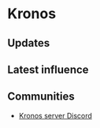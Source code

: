 # Kronos

## Updates


<Updates channel="1037558898376310834" />

## Latest influence


<AeternumMap name="Kronos" />

## Communities

- [Kronos server Discord](https://discord.gg/nHhcyxhCpX)
